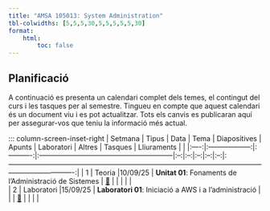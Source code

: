 ```yaml
---
title: "AMSA 105013: System Administration"
tbl-colwidths: [5,5,5,30,5,5,5,5,5,30]
format:
    html:
        toc: false
---
```


## Planificació

A continuació es presenta un calendari complet dels temes, el contingut del curs i les tasques per al semestre. Tingueu en compte que aquest calendari és un document viu i es pot actualitzar. Tots els canvis es publicaran aquí per assegurar-vos que teniu la informació més actual.

::: column-screen-inset-right
| Setmana | Tipus              | Data       | Tema                                                     | Diapositives | Apunts | Laboratori | Altres | Tasques | Lliuraments  |                                                                                                                                       |
|:----:|:------------------:|:----------:|:---------------------------------------------------------|:--:|:--:|:--:|:--:|:--:|:----------------------------------------------------------------------------------------------------------------------------------------:|
| 1    | Teoria             |10/09/25    | **Unitat 01**: Fonaments de l’Administració de Sistemes  | [📖](https://amsa-gei-udl-2526-105013.github.io/course/slides/01-foundations-of-systems-administration.html#/title-slide){aria-label="Fonaments de l’Administració de Sistemes "}  |    |  |  |        |    
| 2    | Laboratori         |15/09/25    | **Laboratori 01**: Iniciació a AWS i a l'administració    |    |    | [🔬]()   |    |    |                                                                                                                                        |


